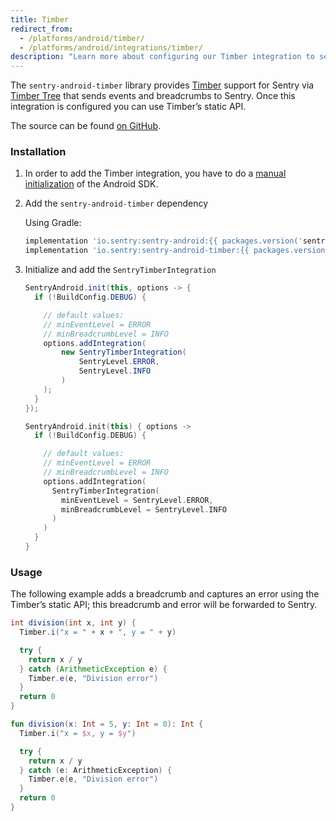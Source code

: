 ```yaml
---
title: Timber
redirect_from:
  - /platforms/android/timber/
  - /platforms/android/integrations/timber/
description: "Learn more about configuring our Timber integration to send events and breadcrumbs to Sentry."
---
```


The `sentry-android-timber` library provides [Timber](https://github.com/JakeWharton/timber) support for Sentry via [Timber Tree](https://github.com/JakeWharton/timber/blob/10f0adce3921ad2929ddf2f3b7fecda2cf3148a5/timber/src/main/java/timber/log/Timber.kt#L20) that sends events and breadcrumbs to Sentry. Once this integration is configured you can use Timber’s static API.

The source can be found [on GitHub](https://github.com/getsentry/sentry-java/tree/master/sentry-android-timber/src/main/java/io/sentry/android/timber).

### Installation

1. In order to add the Timber integration, you have to do a [manual initialization](/platforms/android/usage/advanced-usage/#manual-initialization) of the Android SDK.

2. Add the `sentry-android-timber` dependency

   Using Gradle:

   ```groovy
   implementation 'io.sentry:sentry-android:{{ packages.version('sentry.java.android', '4.2.0') }}'
   implementation 'io.sentry:sentry-android-timber:{{ packages.version('sentry.java.android.timber', '4.2.0') }}'
   ```

3. Initialize and add the `SentryTimberIntegration`

   ```java
   SentryAndroid.init(this, options -> {
     if (!BuildConfig.DEBUG) {

       // default values:
       // minEventLevel = ERROR
       // minBreadcrumbLevel = INFO
       options.addIntegration(
           new SentryTimberIntegration(
               SentryLevel.ERROR,
               SentryLevel.INFO
           )
       );
     }
   });
   ```

   ```kotlin
   SentryAndroid.init(this) { options ->
     if (!BuildConfig.DEBUG) {

       // default values:
       // minEventLevel = ERROR
       // minBreadcrumbLevel = INFO
       options.addIntegration(
         SentryTimberIntegration(
           minEventLevel = SentryLevel.ERROR,
           minBreadcrumbLevel = SentryLevel.INFO
         )
       )
     }
   }
   ```

### Usage

The following example adds a breadcrumb and captures an error using the Timber’s static API; this breadcrumb and error will be forwarded to Sentry.

```java
int division(int x, int y) {
  Timber.i("x = " + x + ", y = " + y)

  try {
    return x / y
  } catch (ArithmeticException e) {
    Timber.e(e, "Division error")
  }
  return 0
}
```

```kotlin
fun division(x: Int = 5, y: Int = 0): Int {
  Timber.i("x = $x, y = $y")

  try {
    return x / y
  } catch (e: ArithmeticException) {
    Timber.e(e, "Division error")
  }
  return 0
}
```
